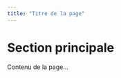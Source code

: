 ```yaml
---
title: "Titre de la page"
---
```


# Section principale

<p class = "text"> Contenu de la page... </p>
